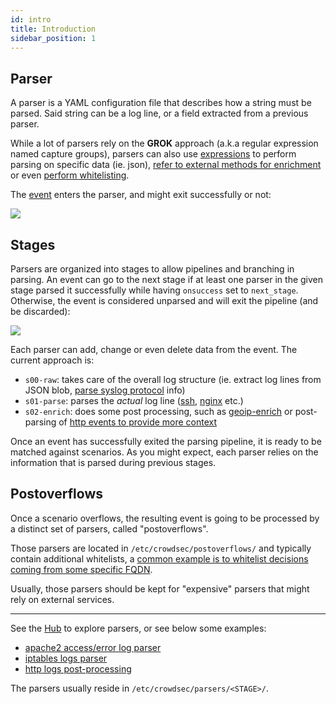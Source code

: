 ```yaml
---
id: intro
title: Introduction
sidebar_position: 1
---
```




## Parser


A parser is a YAML configuration file that describes how a string must be parsed. Said string can be a log line, or a field extracted from a previous parser. 

While a lot of parsers rely on the **GROK** approach (a.k.a regular expression named capture groups), parsers can also use [expressions](/expr/intro.md) to perform parsing on specific data (ie. json), [refer to external methods for enrichment](https://hub.crowdsec.net/author/crowdsecurity/configurations/geoip-enrich) or even [perform whitelisting](https://hub.crowdsec.net/author/crowdsecurity/configurations/whitelists.md).

The [event](/expr/event.md) enters the parser, and might exit successfully or not:


<div style={{display: 'flex'}}>
    <div style={{textAlign: 'center', flex: '1'}}>
    <img src={useBaseUrl('/img/parser-diagram.png')} />
    </div>
</div>


## Stages

Parsers are organized into stages to allow pipelines and branching in parsing. An event can go to the next stage if at least one parser in the given stage parsed it successfully while having `onsuccess` set to `next_stage`. Otherwise, the event is considered unparsed and will exit the pipeline (and be discarded):

<div style={{display: 'flex'}}>
    <div style={{textAlign: 'center', flex: '1'}}>
    <img src={useBaseUrl('/img/global-parser-diagrams.png')} />
    </div>
</div>

Each parser can add, change or even delete data from the event. The current approach is: 
 - `s00-raw`: takes care of the overall log structure (ie. extract log lines from JSON blob, [parse syslog protocol](https://hub.crowdsec.net/author/crowdsecurity/configurations/syslog-logs) info)
 - `s01-parse`: parses the *actual* log line ([ssh](https://hub.crowdsec.net/author/crowdsecurity/configurations/sshd-logs), [nginx](https://hub.crowdsec.net/author/crowdsecurity/configurations/nginx-logs) etc.)
 - `s02-enrich`: does some post processing, such as [geoip-enrich](https://hub.crowdsec.net/author/crowdsecurity/configurations/geoip-enrich) or post-parsing of [http events to provide more context](https://hub.crowdsec.net/author/crowdsecurity/configurations/http-logs)


Once an event has successfully exited the parsing pipeline, it is ready to be matched against scenarios. As you might expect, each parser relies on the information that is parsed during previous stages.

## Postoverflows

Once a scenario overflows, the resulting event is going to be processed by a distinct set of parsers, called "postoverflows".

Those parsers are located in `/etc/crowdsec/postoverflows/` and typically contain additional whitelists, a [common example is to whitelist decisions coming from some specific FQDN](https://hub.crowdsec.net/author/crowdsecurity/collections/whitelist-good-actors).

Usually, those parsers should be kept for "expensive" parsers that might rely on external services.

----



See the [Hub](https://hub.crowdsec.net/browse/#configurations) to explore parsers, or see below some examples:

 - [apache2 access/error log parser](https://github.com/crowdsecurity/hub/blob/master/parsers/s01-parse/crowdsecurity/apache2-logs.yaml)
 - [iptables logs parser](https://github.com/crowdsecurity/hub/blob/master/parsers/s01-parse/crowdsecurity/iptables-logs.yaml)
 - [http logs post-processing](https://github.com/crowdsecurity/hub/blob/master/parsers/s02-enrich/crowdsecurity/http-logs.yaml)

The parsers usually reside in `/etc/crowdsec/parsers/<STAGE>/`.


